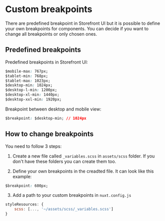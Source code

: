 
<Meta title="Getting Started/Development Guide/Custom breakpoints" />

# Custom breakpoints

There are predefined breakpoint in Storefront UI but it is possible to define your own breakpoints for components.
You can decide if you want to change all breakpoints or only chosen ones.

## Predefined breakpoints

Predefined breakpoints in Storefront UI:

```css
$mobile-max: 767px;
$tablet-min: 768px;
$tablet-max: 1023px;
$desktop-min: 1024px;
$desktop-l-min: 1200px;
$desktop-xl-min: 1440px;
$desktop-xxl-min: 1920px;
```

Breakpoint between desktop and mobile view:

```css
$breakpoint: $desktop-min; // 1024px
```

## How to change breakpoints

You need to follow 3 steps:

1. Create a new file called `_variables.scss` in `assets/scss` folder. 
If you don't have these folders you can create them too.

2. Define your own breakpoints in the creadted file.
It can look like this example:

```css
$breakpoint: 600px;
```

3. Add a path to your custom breakpoints in `nuxt.config.js`

```js
styleResources: {
    scss: [..., '~/assets/scss/_variables.scss']
}
```

